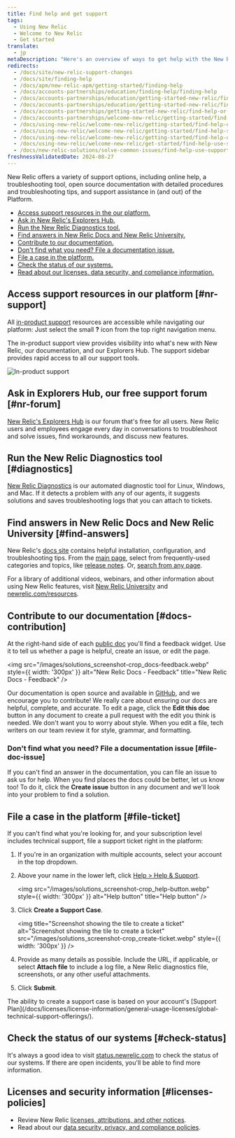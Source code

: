 ```yaml
---
title: Find help and get support
tags:
  - Using New Relic
  - Welcome to New Relic
  - Get started
translate:
  - jp
metaDescription: "Here's an overview of ways to get help with the New Relic platform."
redirects:
  - /docs/site/new-relic-support-changes
  - /docs/site/finding-help
  - /docs/apm/new-relic-apm/getting-started/finding-help
  - /docs/accounts-partnerships/education/finding-help/finding-help
  - /docs/accounts-partnerships/education/getting-started-new-relic/finding-help
  - /docs/accounts-partnerships/education/getting-started-new-relic/find-help-or-file-support-ticket
  - /docs/accounts-partnerships/getting-started-new-relic/find-help-or-file-support-ticket
  - /docs/accounts-partnerships/welcome-new-relic/getting-started/find-help-or-file-support-ticket
  - /docs/using-new-relic/welcome-new-relic/getting-started/find-help-or-file-support-ticket
  - /docs/using-new-relic/welcome-new-relic/getting-started/find-help-support-portal
  - /docs/using-new-relic/welcome-new-relic/getting-started/find-help-use-support-portal
  - /docs/using-new-relic/welcome-new-relic/get-started/find-help-use-support-portal
  - /docs/new-relic-solutions/solve-common-issues/find-help-use-support-portal
freshnessValidatedDate: 2024-08-27
---
```


New Relic offers a variety of support options, including online help, a troubleshooting tool, open source documentation with detailed procedures and troubleshooting tips, and support assistance in (and out) of the Platform.

* [Access support resources in the our platform.](#nr-support)
* [Ask in New Relic's Explorers Hub.](#nr-forum)
* [Run the New Relic Diagnostics tool.](#diagnostics)
* [Find answers in New Relic Docs and New Relic University.](#find-answers)
* [Contribute to our documentation.](#docs-contribution)
* [Don't find what you need? File a documentation issue.](#file-doc-issue)
* [File a case in the platform.](#file-ticket)
* [Check the status of our systems.](#check-status)
* [Read about our licenses, data security, and compliance information.](#licenses-policies)

## Access support resources in our platform [#nr-support]

All [in-product support](https://one.newrelic.com/redirect/support) resources are accessible while navigating our platform: Just select the small <DNT>**?**</DNT> icon from the top right navigation menu.

The in-product support view provides visibility into what's new with New Relic, our documentation, and our Explorers Hub. The support sidebar provides rapid access to all our support tools.

<img
  title="New Relic's in-product support"
  alt="In-product support"
  src="/images/testimg.webp"
/>

## Ask in Explorers Hub, our free support forum [#nr-forum]

[New Relic's Explorers Hub](https://discuss.newrelic.com/) is our forum that's free for all users. New Relic users and employees engage every day in conversations to troubleshoot and solve issues, find workarounds, and discuss new features.

## Run the New Relic Diagnostics tool [#diagnostics]

[New Relic Diagnostics](/docs/using-new-relic/cross-product-functions/troubleshooting/new-relic-diagnostics) is our automated diagnostic tool for Linux, Windows, and Mac. If it detects a problem with any of our agents, it suggests solutions and saves troubleshooting logs that you can attach to tickets.

## Find answers in New Relic Docs and New Relic University [#find-answers]

New Relic's [docs site](https://docs.newrelic.com) contains helpful installation, configuration, and troubleshooting tips. From the [main page](http://docs.newrelic.com), select from frequently-used categories and topics, like [release notes](/docs/release-notes). Or, [search from any page](http://docs.newrelic.com/search).

For a library of additional videos, webinars, and other information about using New Relic features, visit [New Relic University](https://learn.newrelic.com/) and [newrelic.com/resources](https://newrelic.com/resources/videos).

## Contribute to our documentation [#docs-contribution]

At the right-hand side of each [public doc](https://docs.newrelic.com) you'll find a feedback widget. Use it to tell us whether a page is helpful, create an issue, or edit the page.

<img
  src="/images/solutions_screenshot-crop_docs-feedback.webp"
  style={{ width: '300px' }}
  alt="New Relic Docs - Feedback"
  title="New Relic Docs - Feedback"
/>

Our documentation is open source and available in [GitHub](https://github.com/newrelic/docs-website), and we encourage you to contribute! We really care about ensuring our docs are helpful, complete, and accurate. To edit a page, click the <DNT>**Edit this doc**</DNT> button in any document to create a pull request with the edit you think is needed. We don't want you to worry about style. When you edit a file, tech writers on our team review it for style, grammar, and formatting.

### Don't find what you need? File a documentation issue [#file-doc-issue]

If you can't find an answer in the documentation, you can file an issue to ask us for help. When you find places the docs could be better, let us know too! To do it, click the <DNT>**Create issue**</DNT> button in any document and we'll look into your problem to find a solution.

## File a case in the platform [#file-ticket]

If you can't find what you're looking for, and your subscription level includes technical support, file a support ticket right in the platform:

1. If you're in an organization with multiple accounts, select your account in the top dropdown.

2. Above your name in the lower left, click [<DNT>Help > Help & Support</DNT>](https://one.newrelic.com/redirect/support).

   <img
     src="/images/solutions_screenshot-crop_help-button.webp"
     style={{ width: '300px' }}
     alt="Help button"
     title="Help button"
   />

3. Click **Create a Support Case**.

    <img
        title="Screenshot showing the tile to create a ticket"
        alt="Screenshot showing the tile to create a ticket"
        src="/images/solutions_screenshot-crop_create-ticket.webp"
        style={{ width: '300px' }}
    />

4. Provide as many details as possible. Include the URL, if applicable, or select <DNT>**Attach file**</DNT> to include a log file, a New Relic diagnostics file, screenshots, or any other useful attachments.

5. Click <DNT>**Submit**</DNT>.

<Callout variant="important">
  The ability to create a support case is based on your account's [Support Plan](/docs/licenses/license-information/general-usage-licenses/global-technical-support-offerings/).
</Callout>

## Check the status of our systems [#check-status]

It's always a good idea to visit [status.newrelic.com](https://status.newrelic.com) to check the status of our systems. If there are open incidents, you'll be able to find more information.

## Licenses and security information [#licenses-policies]

* Review New Relic [licenses, attributions, and other notices](/docs/licenses).
* Read about our [data security, privacy, and compliance policies](/docs/security).


